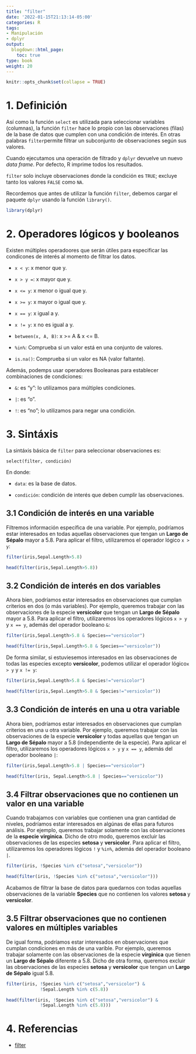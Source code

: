 ```yaml
---
title: "filter"
date: '2022-01-15T21:13:14-05:00'
categories: R
tags:
- Manipulación
- dplyr
output:
  blogdown::html_page:
    toc: true
type: book
weight: 20
---
```

```r
knitr::opts_chunk$set(collapse = TRUE)
```

# 1. Definición
Así como la función `select` es utilizada para seleccionar variables (columnas), la función `filter` hace lo propio con las observaciones (filas) de la base de datos que cumplen con una condición de interés. En otras palabras `filter`permite filtrar un subconjunto de observaciones según sus valores.

Cuando ejecutamos una operación de filtrado y `dplyr` devuelve un nuevo *data frame*. Por defecto, R imprime todos los resultados.

`filter` solo incluye observaciones donde la condición es `TRUE`; excluye tanto los valores `FALSE` como `NA`. 

Recordemos que antes de utilizar la función `filter`, debemos cargar el paquete `dplyr` usando la función `library()`.


```r
library(dplyr)
```


# 2. Operadores lógicos y booleanos

Existen múltiples operadoores que serán útiles para especificar las condicones de interés al momento de filtrar los datos.

  + `x < y`: x menor que y.

  + `x > y =`: x mayor que y.
  
  + `x <= y`: x menor o igual que y.
  
  + `x >= y`: x mayor o igual que y.

  + `x == y`: x igual a y.

  + `x != y`: x no es igual a y.

  + `between(x, A, B)`: x >= A & x <= B.
  
  + `%in%`: Comprueba si un valor está en una conjunto de valores.
  
  + `is.na()`: Comprueba si un valor es NA (valor faltante).

Además, podemps usar operadores Booleanas para establecer combinaciones de condiciones:

  + `&`: es "y": lo utilizamos para múltiples condiciones.
  
  + `|`: es "o".
  
  + `!`: es "no"; lo utilizamos para negar una condición.
  

# 3. Sintáxis 

La sintáxis básica de `filter` para seleccionar observaciones es:

`select(filter, condición)`

En donde:

* `data`: es la base de datos.

* `condición`: condición de interés que deben cumplir las observaciones.


## 3.1 Condición de interés en una variable
Filtremos información específica de una variable. Por ejemplo, podríamos estar interesados en todas aquellas observaciones que tengan un **Largo de Sépalo** mayor a 5.8. Para aplicar el filtro, utilizaremos el operador lógico `x > y`:

```r
filter(iris,Sepal.Length>5.8)
```


```r
head(filter(iris,Sepal.Length>5.8))
```

## 3.2 Condición de interés en dos variables
Ahora bien, podríamos estar interesados en observaciones que cumplan criterios en dos (o más variables). Por ejemplo, queremos trabajar con las observaciones de la especie **versicolor** que tengan un **Largo de Sépalo** mayor a 5.8. Para aplicar el filtro, utilizaremos los operadores lógicos `x > y` y `x == y`, además del operador booleano `&`:

```r
filter(iris,Sepal.Length>5.8 & Species=="versicolor")
```

```r
head(filter(iris,Sepal.Length>5.8 & Species=="versicolor"))
```

De forma similar, si estuviesemos interesados en las observaciones de todas las especies excepto **versicolor**, podemos utilizar el operador lógico`x > y` y `x != y`:

```r
filter(iris,Sepal.Length>5.8 & Species!="versicolor")
```


```r
head(filter(iris,Sepal.Length>5.8 & Species!="versicolor"))
```


## 3.3 Condición de interés en una u otra variable
Ahora bien, podríamos estar interesados en observaciones que cumplan criterios en una u otra variable. Por ejemplo, queremos trabajar con las observaciones de la especie **versicolor** y todas aquellas que tengan un **Largo de Sépalo** mayor a 5.8 (independiente de la especie). Para aplicar el filtro, utilizaremos los operadores lógicos `x > y` y `x == y`, además del operador booleano `|`:


```r
filter(iris,Sepal.Length>5.8 | Species=="versicolor")
```


```r
head(filter(iris, Sepal.Length>5.8 | Species=="versicolor"))
```


## 3.4 Filtrar observaciones que no contienen un valor en una variable
Cuando trabajamos con variables que contienen una gran cantidad de niveles, podríamos estar interesados en algúnas de ellas para futuros análisis. Por ejemplo, queremos trabajar solamente con las observaciones de la **especie** **virginica**. Dicho de otro modo, queremos excluir las observaciones de las especies **setosa** y  **versicolor**. Para aplicar el filtro, utilizaremos los operadores lógicos `!` y ``%in%``, además del operador booleano `|`.

```r
filter(iris, !Species %in% c("setosa","versicolor"))
```


```r
head(filter(iris, !Species %in% c("setosa","versicolor")))
```

Acabamos de filtrar la base de datos para quedarnos con todas aquellas observaciones de la variable **Species** que no contienen los valores **setosa** y  **versicolor**.


## 3.5 Filtrar observaciones que no contienen valores en múltiples variables
De igual forma, podríamos estar interesados en observaciones que cumplan condiciones en más de una varible. Por ejemplo, queremos trabajar solamente con las observaciones de la especie **virginica** que tienen un **Largo de Sépalo** diferente a 5.8. Dicho de otra forma, queremos excluir las observaciones de las especies **setosa** y **versicolor** que tengan un **Largo de Sépalo** igual 5.8.


```r
filter(iris, !Species %in% c("setosa","versicolor") & 
             !Sepal.Length %in% c(5.8))
```


```r
head(filter(iris, !Species %in% c("setosa","versicolor") & 
             !Sepal.Length %in% c(5.8)))
```


# 4. Referencias

* [filter](https://es.r4ds.hadley.nz/transform.html#filtrar-filas-con-filter)
